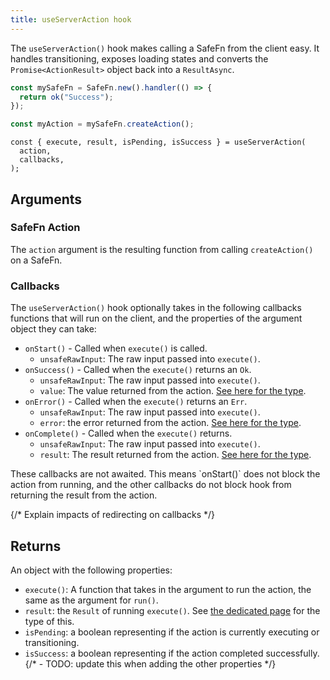 ```yaml
---
title: useServerAction hook
---
```


The `useServerAction()` hook makes calling a SafeFn from the client easy.
It handles transitioning, exposes loading states and converts the `Promise<ActionResult>` object back into a `ResultAsync`.

```ts title="server/... .ts"
const mySafeFn = SafeFn.new().handler(() => {
  return ok("Success");
});
```

```ts title="server/... .ts"
const myAction = mySafeFn.createAction();
```

```tsx title="client/... .tsx"
const { execute, result, isPending, isSuccess } = useServerAction(
  action,
  callbacks,
);
```

## Arguments

### SafeFn Action

The `action` argument is the resulting function from calling `createAction()` on a SafeFn.

### Callbacks

The `useServerAction()` hook optionally takes in the following callbacks functions that will run on the client, and the properties of the argument object they can take:

- `onStart()` - Called when `execute()` is called.
  - `unsafeRawInput`: The raw input passed into `execute()`.
- `onSuccess()` - Called when the `execute()` returns an `Ok`.
  - `unsafeRawInput`: The raw input passed into `execute()`.
  - `value`: The value returned from the action. [See here for the type](/docs/run/return-type).
- `onError()` - Called when the `execute()` returns an `Err`.
  - `unsafeRawInput`: The raw input passed into `execute()`.
  - `error`: the error returned from the action. [See here for the type](/docs/run/return-type).
- `onComplete()` - Called when the `execute()` returns.
  - `unsafeRawInput`: The raw input passed into `execute()`.
  - `result`: The result returned from the action. [See here for the type](/docs/run/return-type).

<Callout type="info">
  These callbacks are not awaited. This means `onStart()` does not block the
  action from running, and the other callbacks do not block hook from returning
  the result from the action.
</Callout>

{/* Explain impacts of redirecting on callbacks */}

## Returns

An object with the following properties:

- `execute()`: A function that takes in the argument to run the action, the same as the argument for `run()`.
- `result`: the `Result` of running `execute()`. See [the dedicated page](/docs/run/return-type) for the type of this.
- `isPending`: a boolean representing if the action is currently executing or transitioning.
- `isSuccess`: a boolean representing if the action completed successfully.
  {/* - TODO: update this when adding the other properties */}
